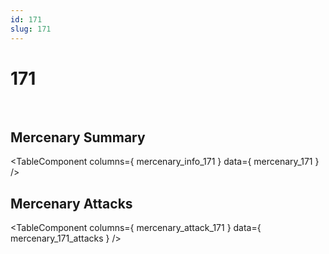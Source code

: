 ```yaml
---
id: 171
slug: 171
---
```



# 171

<div style = {{ display: "flex" }}>
    <Image img={require('@site/static/img/mercenaries/illust/thum_char_view_n_171.jpg')}/>
    <Image img={require('@site/static/img/mercenaries/illust/thum_char_view_o_171.jpg')}/>
</div>

## Mercenary Summary

<TableComponent
  columns={ mercenary_info_171 }
  data={ mercenary_171 }
/>

## Mercenary Attacks

<TableComponent
  columns={ mercenary_attack_171 }
  data={ mercenary_171_attacks }
/>